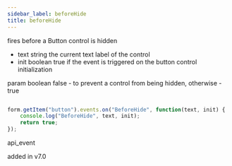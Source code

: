 ```yaml
---
sidebar_label: beforeHide
title: beforeHide
---
```



          


<Short>
 fires before a Button control is hidden


</Short>



- text     string  the current text label of the control
- init    boolean     true if the event is triggered on the button control initialization


param      boolean  false - to prevent a control from being hidden, otherwise - true

~~~js

form.getItem("button").events.on("BeforeHide", function(text, init) {
    console.log("BeforeHide", text, init);
    return true;
});


~~~
 api_event

<Descr>




</Descr>


 added in v7.0
